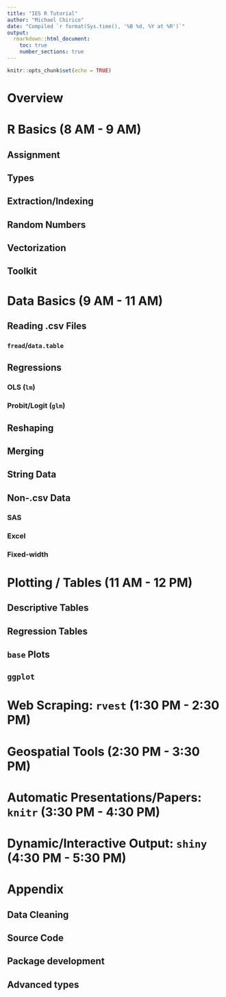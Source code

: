 ```yaml
---
title: "IES R Tutorial"
author: "Michael Chirico"
date: "Compiled `r format(Sys.time(), '%B %d, %Y at %R')`"
output: 
  rmarkdown::html_document:
    toc: true
    number_sections: true
---
```


```r
knitr::opts_chunk$set(echo = TRUE)
```

# Overview

# R Basics (8 AM - 9 AM)

## Assignment

## Types

## Extraction/Indexing

## Random Numbers

## Vectorization

## Toolkit

# Data Basics (9 AM - 11 AM)

## Reading .csv Files

### `fread`/`data.table`

## Regressions

### OLS (`lm`)

### Probit/Logit (`glm`)

## Reshaping

## Merging

## String Data

## Non-.csv Data

### SAS

### Excel

### Fixed-width

# Plotting / Tables (11 AM - 12 PM)

## Descriptive Tables

## Regression Tables

## `base` Plots

## `ggplot`

# Web Scraping: `rvest` (1:30 PM - 2:30 PM)

# Geospatial Tools (2:30 PM - 3:30 PM)

# Automatic Presentations/Papers: `knitr` (3:30 PM - 4:30 PM)

# Dynamic/Interactive Output: `shiny` (4:30 PM - 5:30 PM)

# Appendix

## Data Cleaning

## Source Code

## Package development

## Advanced types